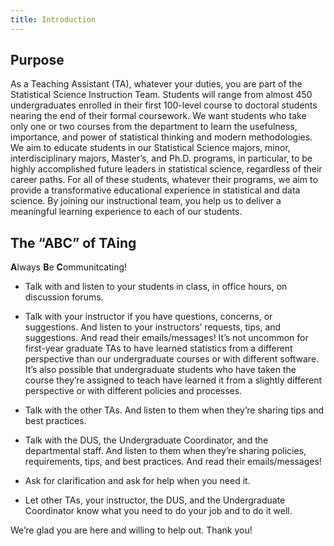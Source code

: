 ```yaml
---
title: Introduction
---
```


## Purpose {.unnumbered}

As a Teaching Assistant (TA), whatever your duties, you are part of the Statistical Science Instruction Team.
Students will range from almost 450 undergraduates enrolled in their first 100-level course to doctoral students nearing the end of their formal coursework.
We want students who take only one or two courses from the department to learn the usefulness, importance, and power of statistical thinking and modern methodologies.
We aim to educate students in our Statistical Science majors, minor, interdisciplinary majors, Master's, and Ph.D. programs, in particular, to be highly accomplished future leaders in statistical science, regardless of their career paths.
For all of these students, whatever their programs, we aim to provide a transformative educational experience in statistical and data science.
By joining our instructional team, you help us to deliver a meaningful learning experience to each of our students.

## The "ABC" of TAing {.unnumbered}

**A**lways **B**e **C**ommunitcating!

-   Talk with and listen to your students in class, in office hours, on discussion forums.

-   Talk with your instructor if you have questions, concerns, or suggestions.
    And listen to your instructors' requests, tips, and suggestions.
    And read their emails/messages!
    It's not uncommon for first-year graduate TAs to have learned statistics from a different perspective than our undergraduate courses or with different software.
    It's also possible that undergraduate students who have taken the course they're assigned to teach have learned it from a slightly different perspective or with different policies and processes.

-   Talk with the other TAs.
    And listen to them when they're sharing tips and best practices.

-   Talk with the DUS, the Undergraduate Coordinator, and the departmental staff.
    And listen to them when they're sharing policies, requirements, tips, and best practices.
    And read their emails/messages!

-   Ask for clarification and ask for help when you need it.

-   Let other TAs, your instructor, the DUS, and the Undergraduate Coordinator know what you need to do your job and to do it well.

We're glad you are here and willing to help out.
Thank you!